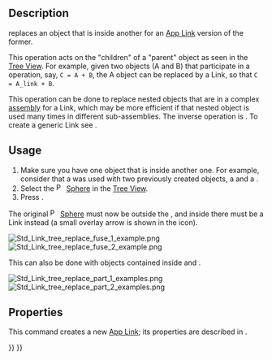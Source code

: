 <languages/>

{{Docnav
|[[Std_LinkMakeRelative|LinkMakeRelative]]
|[[Std_LinkUnlink|LinkUnlink]]
|[[Std_Base|Std Base]]
|IconL=Std_LinkMakeRelative.svg
|IconR=Std_LinkUnlink.svg
|IconC=Freecad.svg
}}

{{GuiCommand
|Name=Std LinkReplace
|MenuLocation=None
|Workbenches=All
|Version=0.19
|SeeAlso=[[Std_LinkMake|Std LinkMake]], [[Std_LinkMakeRelative|Std LinkMakeRelative]], [[Std_LinkUnlink|Std LinkUnlink]]
}}

== Description ==

{{Button|[[File:Std_LinkReplace.svg|16px]] [[Std_LinkReplace|Std LinkReplace]]}} replaces an object that is inside another for an [[App_Link|App Link]] version of the former.

This operation acts on the "children" of a "parent" object as seen in the [[tree_view|Tree View]]. For example, given two objects (A and B) that participate in a {{Button|[[File:Part_Boolean.svg|16px]] [[Part_Boolean|Part Boolean]]}} operation, say, <code>C = A + B</code>, the A object can be replaced by a Link, so that <code>C = A_link + B</code>.

This operation can be done to replace nested objects that are in a complex [[assembly|assembly]] for a Link, which may be more efficient if that nested object is used many times in different sub-assemblies. The inverse operation is {{Button|[[File:Std_LinkUnlink.svg|16px]] [[Std_LinkUnlink|Std LinkUnlink]]}}. To create a generic Link see {{Button|[[File:Std_LinkMake.svg|16px]] [[Std_LinkMake|Std LinkMake]]}}.

== Usage ==

# Make sure you have one object that is inside another one. For example, consider that a {{Button|[[File:Part_Fuse.svg|16px]] [[Part_Fuse|Part Fuse]]}} was used with two previously created objects, a {{Button|[[File:Part_Sphere.svg|16px]] [[Part_Sphere|Part Sphere]]}} and a {{Button|[[File:Part_Cylinder.svg|16px]] [[Part_Cylinder|Part Cylinder]]}}.
# Select the [[File:Part_Sphere.svg|16px]] [[Part_Sphere|Sphere]] in the [[tree_view|Tree View]].
# Press {{Button|[[File:Std_LinkReplace.svg|16px]] [[Std_LinkReplace|Replace With Link]]}}.

The original [[File:Part_Sphere.svg|16px]] [[Part_Sphere|Sphere]] must now be outside the {{Button|[[File:Part_Fuse.svg|16px]] [[Part_Fuse|Part Fuse]]}}, and inside there must be a Link instead (a small overlay arrow is shown in the icon).

[[File:Std_Link_tree_replace_fuse_1_example.png]] [[File:Std_Link_tree_replace_fuse_2_example.png]]

{{Caption|An object inside another one is replaced by a Link; the Link is now inside, and the real object is placed outside.}}

This can also be done with objects contained inside {{button|[[File:Std_Part.svg|16px]] [[Std_Part|Std Parts]]}} and {{button|[[File:Std_Group.svg|16px]] [[Std_Group|Std Groups]]}}.

[[File:Std_Link_tree_replace_part_1_examples.png]] [[File:Std_Link_tree_replace_part_2_examples.png]]

{{Caption|An object inside a container is replaced by a Link; the Link is now inside, and the real object is placed outside.}}

== Properties ==

This command creates a new [[App_Link|App Link]]; its properties are described in {{Button|[[File:Std_LinkMake.svg|16px]] [[Std_LinkMake|Std LinkMake]]}}.


{{Docnav
|[[Std_LinkMakeRelative|LinkMakeRelative]]
|[[Std_LinkUnlink|LinkUnlink]]
|[[Std_Base|Std Base]]
|IconL=Std_LinkMakeRelative.svg
|IconR=Std_LinkUnlink.svg
|IconC=Freecad.svg
}}

{{Std Base navi{{#translation:}}}}
{{Userdocnavi{{#translation:}}}}
{{clear}}